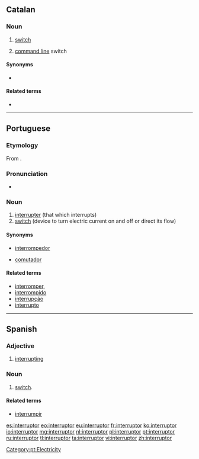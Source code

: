==Catalan==

===Noun===
{{ca-noun|m}}

# [[switch]]
# {{context|computing|lang=ca}} [[command line]] switch

====Synonyms====
* {{sense|command line switch}} {{l|ca|opció}}

====Related terms====
* {{l|ca|interrompre}}

----

==Portuguese==
{{wikipedia|lang=pt}}

===Etymology===
From {{etyl|la|pt}} {{term|interruptor|lang=la}}.

===Pronunciation===
* {{a|South Brazil}} {{IPA|/ˌĩ.te.hup.ˈtoɻ/||/ˌĩ.te.ˌhu.pi.ˈtoɻ/|lang=pt}}

===Noun===
{{pt-noun|m|es}}

# [[interrupter]] (that which interrupts)
# [[switch]] (device to turn electric current on and off or direct its flow)

====Synonyms====
* {{sense|that which interrupts}} [[interrompedor]]
* {{sense|device}} [[comutador]]

====Related terms====
* [[interromper]],
* [[interrompido]]
* [[interrupção]]
* [[interrupto]]

[[Category:pt:Electricity]]

----

==Spanish==

===Adjective===
{{es-adj|f=interruptora|mpl=interruptores|fpl=interruptoras}}

# [[interrupting]]

===Noun===
{{es-noun|m|pl=interruptores}}

# [[switch]].

====Related terms====
* [[interrumpir]]

[[es:interruptor]]
[[eo:interruptor]]
[[eu:interruptor]]
[[fr:interruptor]]
[[ko:interruptor]]
[[io:interruptor]]
[[mg:interruptor]]
[[nl:interruptor]]
[[pl:interruptor]]
[[pt:interruptor]]
[[ru:interruptor]]
[[tl:interruptor]]
[[ta:interruptor]]
[[vi:interruptor]]
[[zh:interruptor]]